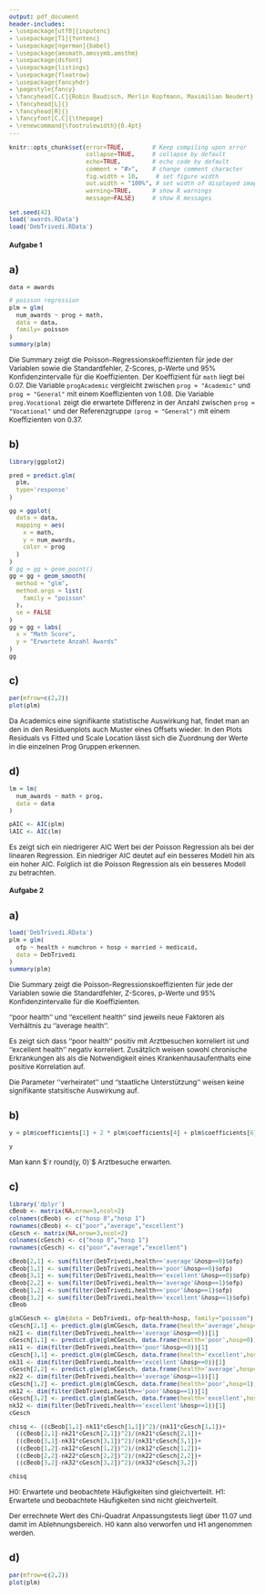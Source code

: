 ```yaml
---
output: pdf_document
header-includes: 
- \usepackage[utf8]{inputenc}
- \usepackage[T1]{fontenc}
- \usepackage[ngerman]{babel}
- \usepackage{amsmath,amssymb,amsthm}
- \usepackage{dsfont}
- \usepackage{listings}
- \usepackage{floatrow}
- \usepackage{fancyhdr}
- \pagestyle{fancy}
- \fancyhead[C,C]{Robin Baudisch, Merlin Kopfmann, Maximilian Neudert}
- \fancyhead[L]{}
- \fancyhead[R]{}
- \fancyfoot[C,C]{\thepage}
- \renewcommand{\footrulewidth}{0.4pt}
---
```


<style type="text/css">
body{
  font-size: 12px;
}
h1 {
  font-size: 18px;
}
h1 {
  font-size: 14px;
}
h1 {
  font-size: 12px;
}
</style>

```r
knitr::opts_chunk$set(error=TRUE,        # Keep compiling upon error
                      collapse=TRUE,     # collapse by default
                      echo=TRUE,         # echo code by default
                      comment = "#>",    # change comment character
                      fig.width = 10,     # set figure width
                      out.width = "100%", # set width of displayed images
                      warning=TRUE,      # show R warnings
                      message=FALSE)     # show R messages
```

<!---** Hochschule Darmstadt | Studiengang Data Science | Sommersemester 2019 **--->

```r
set.seed(42)
load('awards.RData')
load('DebTrivedi.RData')
```

# Aufgabe 1

## a)

```r
data = awards

# poisson regression
plm = glm(
  num_awards ~ prog + math,
  data = data,
  family= poisson
)
summary(plm)
```

Die Summary zeigt die Poisson-Regressionskoeffizienten für jede der Variablen sowie die Standardfehler, Z-Scores, p-Werte und $95\%$ Konfidenzintervalle für die Koeffizienten. 
Der Koeffizient für `math` liegt bei $0.07$. Die Variable `progAcademic` vergleicht zwischen `prog = "Academic"` und `prog = "General"` mit einem Koeffizienten von $1.08$. Die Variable `prog.Vocational` zeigt die erwartete Differenz in der Anzahl zwischen `prog = "Vocational"` und der Referenzgruppe `(prog = "General")` mit einem Koeffizienten von $0.37$.

## b)

```r
library(ggplot2)

pred = predict.glm(
  plm,
  type='response'
)

gg = ggplot(
  data = data,
  mapping = aes(
    x = math,
    y = num_awards,
    color = prog
  )
)
# gg = gg + geom_point()
gg = gg + geom_smooth(
  method = "glm",
  method.args = list(
    family = "poisson"
  ),
  se = FALSE
)
gg = gg + labs(
  x = "Math Score",
  y = "Erwartete Anzahl Awards"
)
gg

```

## c)

```r
par(mfrow=c(2,2))
plot(plm)
```

Da Academics eine signifikante statistische Auswirkung hat, findet man an den in den Residuenplots auch Muster eines Offsets wieder. In den Plots Residuals vs Fitted und Scale Location lässt sich die Zuordnung der Werte in die einzelnen Prog Gruppen erkennen. 

## d)

```r
lm = lm(
  num_awards ~ math + prog,
  data = data
)

pAIC <- AIC(plm)
lAIC <- AIC(lm)
```

\begin{center}
\begin{tabular}{ |c|c| }
  \hline
  Poisson AIC & Linear AIC\\
  $`r round(pAIC, 2)`$ & $`r round(lAIC, 2)`$\\ 
  \hline
\end{tabular}
\end{center}

Es zeigt sich ein niedrigerer AIC Wert bei der Poisson Regression als bei der linearen Regression. Ein niedriger AIC deutet auf ein besseres Modell hin als ein hoher AIC. Folglich ist die Poisson Regression als ein besseres Modell zu betrachten.

# Aufgabe 2

## a)

```r
load('DebTrivedi.RData')
plm = glm(
  ofp ~ health + numchron + hosp + married + medicaid,
  data = DebTrivedi
)
summary(plm)
```

Die Summary zeigt die Poisson-Regressionskoeffizienten für jede der Variablen sowie die Standardfehler, Z-Scores, p-Werte und $95\%$ Konfidenzintervalle für die Koeffizienten. 

''poor health'' und ''excellent health'' sind jeweils neue Faktoren als Verhältnis zu ''average health''.

Es zeigt sich dass ''poor health'' positiv mit Arztbesuchen korreliert ist und ''excellent health'' negativ korreliert.
Zusätzlich weisen sowohl chronische Erkrankungen als als die Notwendigkeit eines Krankenhausaufenthalts eine positive Korrelation auf.

Die Parameter ''verheiratet'' und ''staatliche Unterstützung'' weisen keine signifikante statsitische Auswirkung auf.

## b)

```r
y = plm$coefficients[1] + 2 * plm$coefficients[4] + plm$coefficients[6]

y
```

Man kann $`r round(y, 0)`$ Arztbesuche erwarten.

## c)

```r
library('dplyr')
cBeob <- matrix(NA,nrow=3,ncol=2)
colnames(cBeob) <- c("hosp 0","hosp 1")
rownames(cBeob) <- c("poor","average","excellent")
cGesch <- matrix(NA,nrow=3,ncol=2)
colnames(cGesch) <- c("hosp 0","hosp 1")
rownames(cGesch) <- c("poor","average","excellent")

cBeob[2,1] <- sum(filter(DebTrivedi,health=='average'&hosp==0)$ofp)
cBeob[1,1] <- sum(filter(DebTrivedi,health=='poor'&hosp==0)$ofp)
cBeob[3,1] <- sum(filter(DebTrivedi,health=='excellent'&hosp==0)$ofp)
cBeob[2,2] <- sum(filter(DebTrivedi,health=='average'&hosp==1)$ofp)
cBeob[1,2] <- sum(filter(DebTrivedi,health=='poor'&hosp==1)$ofp)
cBeob[3,2] <- sum(filter(DebTrivedi,health=='excellent'&hosp==1)$ofp)
cBeob

glmCGesch <- glm(data = DebTrivedi, ofp~health+hosp, family="poisson")
cGesch[2,1] <- predict.glm(glmCGesch, data.frame(health='average',hosp=0),type='response')
nk21 <- dim(filter(DebTrivedi,health=='average'&hosp==0))[1]
cGesch[1,1] <- predict.glm(glmCGesch, data.frame(health='poor',hosp=0),type='response')
nk11 <- dim(filter(DebTrivedi,health=='poor'&hosp==0))[1]
cGesch[3,1] <- predict.glm(glmCGesch, data.frame(health='excellent',hosp=0),type='response')
nk31 <- dim(filter(DebTrivedi,health=='excellent'&hosp==0))[1]
cGesch[2,2] <- predict.glm(glmCGesch, data.frame(health='average',hosp=1),type='response')
nk22 <- dim(filter(DebTrivedi,health=='average'&hosp==1))[1]
cGesch[1,2] <- predict.glm(glmCGesch, data.frame(health='poor',hosp=1),type='response')
nk12 <- dim(filter(DebTrivedi,health=='poor'&hosp==1))[1]
cGesch[3,2] <- predict.glm(glmCGesch, data.frame(health='excellent',hosp=1),type='response')
nk32 <- dim(filter(DebTrivedi,health=='excellent'&hosp==1))[1]
cGesch

chisq <- ((cBeob[1,1]-nk11*cGesch[1,1])^2)/(nk11*cGesch[1,1])+
  ((cBeob[2,1]-nk21*cGesch[2,1])^2)/(nk21*cGesch[2,1])+
  ((cBeob[3,1]-nk31*cGesch[3,1])^2)/(nk31*cGesch[3,1])+
  ((cBeob[1,2]-nk12*cGesch[1,2])^2)/(nk12*cGesch[1,2])+
  ((cBeob[2,2]-nk22*cGesch[2,2])^2)/(nk22*cGesch[2,2])+
  ((cBeob[3,2]-nk32*cGesch[3,2])^2)/(nk32*cGesch[3,2])

chisq
```

H0: Erwartete und beobachtete Häufigkeiten sind gleichverteilt.
H1: Erwartete und beobachtete Häufigkeiten sind nicht gleichverteilt.

Der errechnete Wert des Chi-Quadrat Anpassungstests liegt über $11.07$ und damit im Ablehnungsbereich. H0 kann also verworfen und H1 angenommen werden.

## d)

```r
par(mfrow=c(2,2))
plot(plm)
```